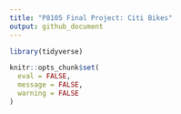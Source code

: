 ```yaml
---
title: "P8105 Final Project: Citi Bikes"
output: github_document
---
```


```r
library(tidyverse)

knitr::opts_chunk$set(
  eval = FALSE, 
  message = FALSE, 
  warning = FALSE
)
```




